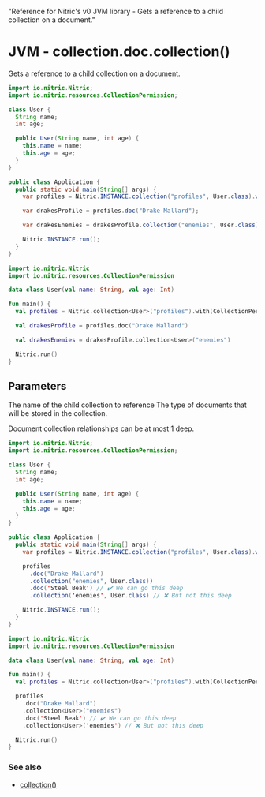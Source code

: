   "Reference for Nitric's v0 JVM library - Gets a reference to a child collection on a document."

# JVM - collection.doc.collection()

Gets a reference to a child collection on a document.

<CodeWithTabs>

```java !!tabs Java
import io.nitric.Nitric;
import io.nitric.resources.CollectionPermission;

class User {
  String name;
  int age;

  public User(String name, int age) {
    this.name = name;
    this.age = age;
  }
}

public class Application {
  public static void main(String[] args) {
    var profiles = Nitric.INSTANCE.collection("profiles", User.class).with(CollectionPermission.Read);

    var drakesProfile = profiles.doc("Drake Mallard");

    var drakesEnemies = drakesProfile.collection("enemies", User.class);

    Nitric.INSTANCE.run();
  }
}
```

```kotlin !!tabs Kotlin
import io.nitric.Nitric
import io.nitric.resources.CollectionPermission

data class User(val name: String, val age: Int)

fun main() {
  val profiles = Nitric.collection<User>("profiles").with(CollectionPermission.Read)

  val drakesProfile = profiles.doc("Drake Mallard")

  val drakesEnemies = drakesProfile.collection<User>("enemies")

  Nitric.run()
}
```

</CodeWithTabs>

## Parameters

<Properties>
  <Property name="name" required type="String">
    The name of the child collection to reference
  </Property>
  <Property name="type" required type="Class<T>">
    The type of documents that will be stored in the collection.
  </Property>
</Properties>

<Note>Document collection relationships can be at most 1 deep.</Note>

<CodeWithTabs>

```java !!tabs Java
import io.nitric.Nitric;
import io.nitric.resources.CollectionPermission;

class User {
  String name;
  int age;

  public User(String name, int age) {
    this.name = name;
    this.age = age;
  }
}

public class Application {
  public static void main(String[] args) {
    var profiles = Nitric.INSTANCE.collection("profiles", User.class).with(CollectionPermission.Read);

    profiles
      .doc("Drake Mallard")
      .collection("enemies", User.class))
      .doc('Steel Beak') // ✔️ We can go this deep
      .collection('enemies', User.class) // ❌ But not this deep

    Nitric.INSTANCE.run();
  }
}
```

```kotlin !!tabs Kotlin
import io.nitric.Nitric
import io.nitric.resources.CollectionPermission

data class User(val name: String, val age: Int)

fun main() {
  val profiles = Nitric.collection<User>("profiles").with(CollectionPermission.Read)

  profiles
    .doc("Drake Mallard")
    .collection<User>("enemies")
    .doc('Steel Beak') // ✔️ We can go this deep
    .collection<User>('enemies') // ❌ But not this deep

  Nitric.run()
}
```

</CodeWithTabs>

### See also

- [collection()](./collection)

